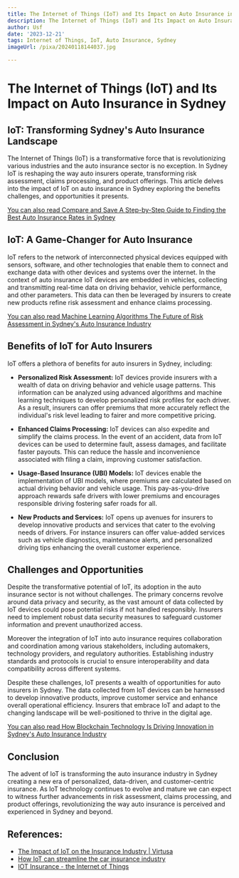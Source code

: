 ```yaml
---
title: The Internet of Things (IoT) and Its Impact on Auto Insurance in Sydney
description: The Internet of Things (IoT) and Its Impact on Auto Insurance in Sydney
author: Usf
date: '2023-12-21'
tags: Internet of Things, IoT, Auto Insurance, Sydney
imageUrl: /pixa/20240118144037.jpg

---
```

# The Internet of Things (IoT) and  Its Impact on Auto Insurance in Sydney

## IoT: Transforming Sydney's Auto Insurance Landscape

The  Internet  of Things (IoT) is a transformative force that  is revolutionizing various industries and the  auto insurance sector is no exception. In Sydney IoT is reshaping the  way auto insurers operate, transforming risk assessment, claims processing, and product  offerings.  This article delves into the impact of IoT on auto insurance in Sydney exploring the benefits challenges, and opportunities it presents.

[You  can also read Compare and Save A Step-by-Step  Guide to Finding the Best Auto Insurance Rates in Sydney](Compare%20and%20Save%20A%20Step-by-Step%20Guide%20to%20Finding%20the%20Best%20Auto%20Insurance%20Rates%20in%20Sydney)


## IoT: A  Game-Changer for  Auto Insurance

IoT refers to the network of interconnected physical devices equipped with sensors, software, and other technologies that enable them to connect and exchange data with other devices and systems over the internet.  In the context  of auto insurance IoT devices are embedded in vehicles, collecting and transmitting  real-time  data on driving behavior, vehicle performance, and other parameters.  This data can then be leveraged by insurers to create new  products refine risk assessment and enhance claims processing.

[You can also read Machine Learning Algorithms  The  Future of Risk Assessment in  Sydney's Auto Insurance Industry](Machine%20Learning%20Algorithms%20The%20Future%20of%20Risk%20Assessment%20in%20Sydney%27s%20Auto%20Insurance%20Industry)


##  Benefits of IoT  for Auto Insurers

IoT offers a plethora of benefits for auto insurers  in Sydney, including:

* **Personalized Risk Assessment:** IoT  devices provide insurers with a wealth of data on  driving behavior and vehicle usage patterns.  This information can be analyzed using advanced algorithms and machine learning techniques to  develop personalized risk profiles for each driver. As a result,  insurers can  offer  premiums that more accurately reflect the individual's risk level  leading to  fairer and more competitive pricing.

* **Enhanced Claims Processing:**  IoT devices can also expedite and simplify the claims process. In the event of an  accident, data from IoT devices can be used to determine fault, assess damages, and facilitate faster payouts.  This can reduce the hassle and inconvenience associated with filing a claim, improving customer satisfaction.

* **Usage-Based Insurance (UBI) Models:** IoT devices enable the implementation of UBI models, where premiums  are calculated based on actual driving behavior and vehicle usage. This pay-as-you-drive approach rewards safe drivers with lower premiums and encourages responsible driving fostering safer roads for all.

* **New Products and Services:** IoT opens up avenues for insurers to develop innovative products and services that cater to the evolving needs of  drivers. For instance insurers can offer value-added services such as vehicle diagnostics, maintenance alerts, and personalized driving tips enhancing the  overall customer experience.

## Challenges and  Opportunities

Despite the transformative potential of IoT, its adoption in the auto insurance sector is  not  without challenges. The primary concerns revolve around data  privacy and security, as the vast amount of data collected by IoT devices could pose potential risks if not handled responsibly. Insurers need to implement robust  data security measures to safeguard customer information and  prevent unauthorized access.

Moreover  the integration of IoT into auto  insurance requires collaboration  and coordination among various stakeholders, including automakers, technology providers, and regulatory authorities. Establishing industry standards  and protocols  is crucial to ensure interoperability and data compatibility across different systems.

Despite  these  challenges, IoT presents a wealth of opportunities for auto insurers in Sydney. The data collected from IoT  devices can be harnessed to develop innovative products, improve customer service and enhance  overall operational efficiency. Insurers that embrace IoT  and adapt to the  changing landscape will be well-positioned to thrive in the digital age.

[You can also read  How  Blockchain  Technology Is Driving Innovation in Sydney's Auto Insurance  Industry](How%20Blockchain%20Technology%20Is%20Driving%20Innovation%20in%20Sydney%27s%20Auto%20Insurance%20Industry)


##  Conclusion

The advent of IoT is transforming the auto insurance industry in Sydney creating a new era of personalized, data-driven, and customer-centric insurance. As IoT technology continues to evolve and mature  we can expect to witness further advancements in risk assessment,  claims  processing, and product offerings, revolutionizing the way auto insurance is perceived and experienced in Sydney and beyond.

## References:
- [The Impact of IoT on the Insurance Industry | Virtusa](https://www.virtusa.com/insights/perspectives/impact-of-iot-on-the-insurance-industry)
- [How IoT can streamline the car insurance industry](https://iotbusinessnews.com/2021/11/15/00258-how-iot-can-streamline-the-car-insurance-industry/)
- [IOT Insurance - the Internet of Things](https://statewideinsurance.com.au/iot-and-insurance/)

